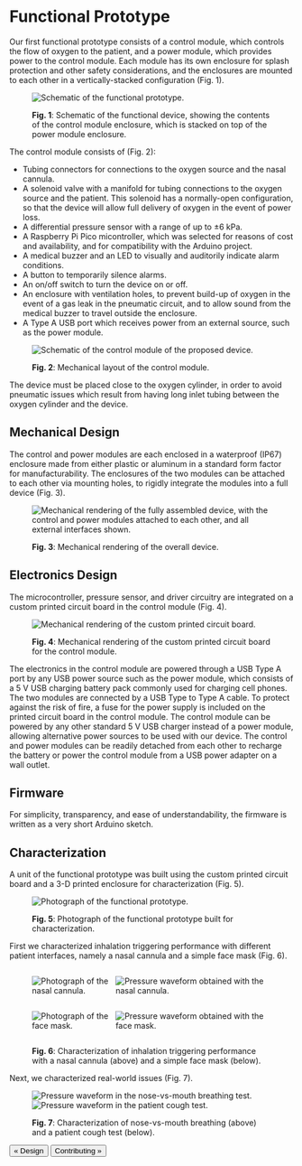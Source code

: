
# Functional Prototype

Our first functional prototype consists of a control module, which controls the flow of oxygen to the patient, and a power module, which provides power to the control module. Each module has its own enclosure for splash protection and other safety considerations, and the enclosures are mounted to each other in a vertically-stacked configuration (Fig. 1).

<figure>

![Schematic of the functional prototype.](/uploads/modularity-schematic.jpg)

<figcaption>

**Fig. 1**: Schematic of the functional device, showing the contents of the control module enclosure, which is stacked on top of the power module enclosure.

</figcaption>
</figure>

The control module consists of (Fig. 2):

- Tubing connectors for connections to the oxygen source and the nasal cannula.
- A solenoid valve with a manifold for tubing connections to the oxygen source and the patient. This solenoid has a normally-open configuration, so that the device will allow full delivery of oxygen in the event of power loss.
- A differential pressure sensor with a range of up to ±6 kPa.
- A Raspberry Pi Pico micontroller, which was selected for reasons of cost and availability, and for compatibility with the Arduino project.
- A medical buzzer and an LED to visually and auditorily indicate alarm conditions.
- A button to temporarily silence alarms.
- An on/off switch to turn the device on or off.
- An enclosure with ventilation holes, to prevent build-up of oxygen in the event of a gas leak in the pneumatic circuit, and to allow sound from the medical buzzer to travel outside the enclosure.
- A Type A USB port which receives power from an external source, such as the power module.

<figure>

![Schematic of the control module of the proposed device.](/uploads/detailed-schematic.jpg)

<figcaption>

**Fig. 2**: Mechanical layout of the control module.

</figcaption>
</figure>

The device must be placed close to the oxygen cylinder, in order to avoid pneumatic issues which result from having long inlet tubing between the oxygen cylinder and the device.

## Mechanical Design

The control and power modules are each enclosed in a waterproof (IP67) enclosure made from either plastic or aluminum in a standard form factor for manufacturability. The enclosures of the two modules can be attached to each other via mounting holes, to rigidly integrate the modules into a full device (Fig. 3).

<figure>

![Mechanical rendering of the fully assembled device, with the control and power modules attached to each other, and all external interfaces shown.](/uploads/overall-render.jpg)

<figcaption>

**Fig. 3**: Mechanical rendering of the overall device.

</figcaption>
</figure>

## Electronics Design

The microcontroller, pressure sensor, and driver circuitry are integrated on a custom printed circuit board in the control module (Fig. 4).

<figure>

![Mechanical rendering of the custom printed circuit board.](/uploads/pcb-render.png)

<figcaption>

**Fig. 4**: Mechanical rendering of the custom printed circuit board for the control module.

</figcaption>
</figure>

The electronics in the control module are powered through a USB Type A port by any USB power source such as the power module, which consists of a 5 V USB charging battery pack commonly used for charging cell phones. The two modules are connected by a USB Type to Type A cable. To protect against the risk of fire, a fuse for the power supply is included on the printed circuit board in the control module. The control module can be powered by any other standard 5 V USB charger instead of a power module, allowing alternative power sources to be used with our device. The control and power modules can be readily detached from each other to recharge the battery or power the control module from a USB power adapter on a wall outlet.

## Firmware

For simplicity, transparency, and ease of understandability, the firmware is written as a very short Arduino sketch.

## Characterization

A unit of the functional prototype was built using the custom printed circuit board and a 3-D printed enclosure for characterization (Fig. 5).

<figure>

![Photograph of the functional prototype.](/uploads/functional-prototype-photo.png)

<figcaption>

**Fig. 5**: Photograph of the functional prototype built for characterization.

</figcaption>
</figure>

First we characterized inhalation triggering performance with different patient interfaces, namely a nasal cannula and a simple face mask (Fig. 6).

<figure>

<div class="table">
<div class="row" style="display: flex">
<div class="column" style="flex: 35%">

![Photograph of the nasal cannula.](/uploads/nasal-cannula-photo.jpg)

</div>
<div class="column" style="flex: 65%">

![Pressure waveform obtained with the nasal cannula.](/uploads/nasal-cannula-waveform.png)

</div>
</div>
<div class="row" style="display: flex">
<div class="column" style="flex: 35%">

![Photograph of the face mask.](/uploads/face-mask-photo.jpg)

</div>
<div display="column" style="flex: 65%">

![Pressure waveform obtained with the face mask.](/uploads/face-mask-waveform.png)

</div>
</div>
</div>

<figcaption>

**Fig. 6**: Characterization of inhalation triggering performance with a nasal cannula (above) and a simple face mask (below).

</figcaption>
</figure>

Next, we characterized real-world issues (Fig. 7).

<figure>

![Pressure waveform in the nose-vs-mouth breathing test.](/uploads/nose-mouth-waveform.png)
![Pressure waveform in the patient cough test.](/uploads/cough-waveform.png)

<figcaption>

**Fig. 7**: Characterization of nose-vs-mouth breathing (above) and a patient cough test (below).

</figcaption>
</figure>

[<Button>&laquo; Design</Button>](design) [<Button>Contributing &raquo;</Button>](contributing)
